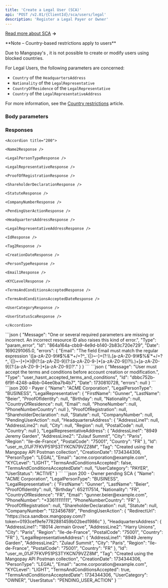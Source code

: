 ```yaml
---
title: 'Create a Legal User (SCA)'  
api: 'POST /v2.01/{ClientId}/sca/users/legal'  
description: 'Register a Legal Payer or Owner'
---
```






[Read more about SCA](/guides/users/sca) **&rarr;**

<Note>  
**Note – Country-based restrictions apply to users** 
  
Due to Mangopay's <Aml content="AML rules" />, it is not possible to create or modify users using blocked countries.  

For Legal Users, the following parameters are concerned:  
- `Country` of the `HeadquartersAddress`  
- `Nationality` of the `LegalRepresentative`
- `CountryOfResidence` of the `LegalRepresentative`
- `Country` of the `LegalRepresentativeAddress`  

For more information, see the <a href="/guides/users/country-restrictions">Country restrictions</a> article.  
</Note>  

### Body parameters  

<Name2 />  

<LegalPersonType />  

<LegalRepresentative />  

<CompanyNumber />  

<HeadquartersAddress />  

<LegalRepresentativeAddress />  

<Tag3 />  

<Email1 />  

<TermsAndConditionsAccepted />  

<UserCategory />  

### Responses  

<AccordionGroup>

    <Accordion title="200">  
    
    <Name2Response />  

    <LegalPersonTypeResponse />  

    <LegalRepresentativeResponse />  

    <ProofOfRegistrationResponse />  

    <ShareholderDeclarationResponse />  

    <StatuteResponse />  

    <CompanyNumberResponse />  

    <PendingUserActionResponse />

    <HeadquartersAddressResponse />  

    <LegalRepresentativeAddressResponse />

    <IdResponse />  

    <Tag2Response />  

    <CreationDateResponse />  

    <PersonTypeResponse />  

    <Email1Response />  

    <KYCLevelResponse />  

    <TermsAndConditionsAcceptedResponse />  

    <TermsAndConditionsAcceptedDateResponse />  

    <UserCategoryResponse />  

    <UserStatusScaResponse />

    </Accordion>

</AccordionGroup>  

<AccordionGroup>  
    <Accordion title="400 - Invalid email">
    ```json 
    {
        "Message": "One or several required parameters are missing or incorrect. An incorrect resource ID also raises this kind of error.",
        "Type": "param_error",
        "Id": "864a164a-cbb9-4e9d-b140-2b83c720e729",
        "Date": 1690291065.0,
        "errors": {
            "Email": "The field Email must match the regular expression '([a-zA-Z0-9!#$%&'*+/=?^_`{|}~-]+(?:\\.[a-zA-Z0-9!#$%&'*+/=?^_`{|}~-]+)*)@(?:[a-zA-Z0-9](?:[a-zA-Z0-9-]*[a-zA-Z0-9])?\\.)+[a-zA-Z0-9](?:[a-zA-Z0-9-]*[a-zA-Z0-9])?'."
        }
    }  
    ```  
    </Accordion>
    <Accordion title="403 - Owners must accept T&Cs">
        ```json 
        {
          "Message": "User must accept the terms and conditions before account creation or modification.",
          "Type": "user_hasnt_accepted_terms_and_conditions",
          "Id": "dbbc752b-6f9f-4248-a4bb-04ee0ba7b4b7",
          "Date": 1730810728,
          "errors": null
        }  
        ```
    </Accordion>
</AccordionGroup>

<ResponseExample>
```json 200 - Payer
{
    "Name": "ACME Corporation",
    "LegalPersonType": "BUSINESS",
    "LegalRepresentative": {
        "FirstName": "Gunner",
        "LastName": "Beier",
        "ProofOfIdentity": null,
        "Birthday": null,
        "Nationality": null,
        "CountryOfResidence": null,
        "Email": null,
        "PhoneNumber": null,
        "PhoneNumberCountry": null
    },
    "ProofOfRegistration": null,
    "ShareholderDeclaration": null,
    "Statute": null,
    "CompanyNumber": null,
    "PendingUserAction": null,
    "HeadquartersAddress": {
        "AddressLine1": null,
        "AddressLine2": null,
        "City": null,
        "Region": null,
        "PostalCode": null,
        "Country": null
    },
    "LegalRepresentativeAddress": {
        "AddressLine1": "8949 Jeremy Garden",
        "AddressLine2": "Zulauf Summit",
        "City": "Paris",
        "Region": "Ile-de-France",
        "PostalCode": "75001",
        "Country": "FR"
    },
    "Id": "user_m_01JF7FKVP51PS3TYKCN79VZZ8M",
    "Tag": "Created using the Mangopay API Postman collection",
    "CreationDate": 1734344306,
    "PersonType": "LEGAL",
    "Email": "acme.corporation@example.com",
    "KYCLevel": "LIGHT",
    "TermsAndConditionsAccepted": false,
    "TermsAndConditionsAcceptedDate": null,
    "UserCategory": "PAYER",
    "UserStatus": "ACTIVE"
}
```
```json 200 - Owner pending SCA
{
    "Name": "ACME Corporation",
    "LegalPersonType": "BUSINESS",
    "LegalRepresentative": {
        "FirstName": "Gunner",
        "LastName": "Beier",
        "ProofOfIdentity": null,
        "Birthday": 652117514,
        "Nationality": "FR",
        "CountryOfResidence": "FR",
        "Email": "gunner.beier@example.com",
        "PhoneNumber": "+33611111111",
        "PhoneNumberCountry": "FR"
    },
    "ProofOfRegistration": null,
    "ShareholderDeclaration": null,
    "Statute": null,
    "CompanyNumber": "123456789",
    "PendingUserAction": {
        "RedirectUrl": "https://sca.sandbox.mangopay.com/?token=0193cef9efe7782881459b02bed1986c"
    },
    "HeadquartersAddress": {
        "AddressLine1": "18014 Jermain Grove",
        "AddressLine2": "Harry Unions",
        "City": "Paris",
        "Region": "Ile-de-France",
        "PostalCode": "75001",
        "Country": "FR"
    },
    "LegalRepresentativeAddress": {
        "AddressLine1": "8949 Jeremy Garden",
        "AddressLine2": "Zulauf Summit",
        "City": "Paris",
        "Region": "Ile-de-France",
        "PostalCode": "75001",
        "Country": "FR"
    },
    "Id": "user_m_01JF7FKVP51PS3TYKCN79VZZ8M",
    "Tag": "Created using the Mangopay API Postman collection",
    "CreationDate": 1734344306,
    "PersonType": "LEGAL",
    "Email": "acme.corporation@example.com",
    "KYCLevel": "LIGHT",
    "TermsAndConditionsAccepted": true,
    "TermsAndConditionsAcceptedDate": 1734344306,
    "UserCategory": "OWNER",
    "UserStatus": "PENDING_USER_ACTION"
}
```
</ResponseExample>  

<RequestExample>  
    <RestCreateLegalUserSca />
</RequestExample>
